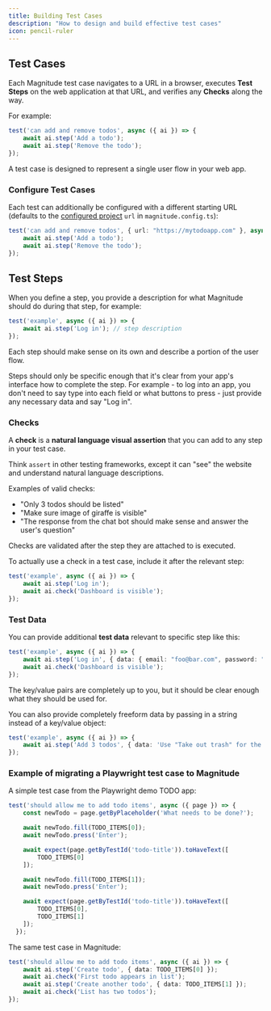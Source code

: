 ```yaml
---
title: Building Test Cases
description: "How to design and build effective test cases"
icon: pencil-ruler
---
```


## Test Cases

Each Magnitude test case navigates to a URL in a browser, executes **Test Steps** on the web application at that URL, and verifies any **Checks** along the way.

For example:
```typescript
test('can add and remove todos', async ({ ai }) => {
    await ai.step('Add a todo');
    await ai.step('Remove the todo');
});
```

<Info>A test case is designed to represent a single user flow in your web app.</Info>


### Configure Test Cases

Each test can additionally be configured with a different starting URL (defaults to the [configured project](/customization/configuration) `url` in `magnitude.config.ts`):

```typescript
test('can add and remove todos', { url: "https://mytodoapp.com" }, async ({ ai }) => {
    await ai.step('Add a todo');
    await ai.step('Remove the todo');
});
```

## Test Steps

When you define a step, you provide a description for what Magnitude should do during that step, for example:
```typescript
test('example', async ({ ai }) => {
    await ai.step('Log in'); // step description
});
```
Each step should make sense on its own and describe a portion of the user flow.

Steps should only be specific enough that it's clear from your app's interface how to complete the step. For example - to log into an app, you don't need to say type into each field or what buttons to press - just provide any necessary data and say "Log in".

### Checks

A **check** is a **natural language visual assertion** that you can add to any step in your test case.

<Info>Think `assert` in other testing frameworks, except it can "see" the website and understand natural language descriptions.</Info>

Examples of valid checks:
- "Only 3 todos should be listed"
- "Make sure image of giraffe is visible"
- "The response from the chat bot should make sense and answer the user's question"

<Info>Checks are validated after the step they are attached to is executed.</Info>

To actually use a check in a test case, include it after the relevant step:
```typescript
test('example', async ({ ai }) => {
    await ai.step('Log in');
    await ai.check('Dashboard is visible');
});
```

### Test Data

You can provide additional **test data** relevant to specific step like this:

```typescript
test('example', async ({ ai }) => {
    await ai.step('Log in', { data: { email: "foo@bar.com", password: "foo" } });
    await ai.check('Dashboard is visible');
});
```

<Info>The key/value pairs are completely up to you, but it should be clear enough what they should be used for.</Info>

You can also provide completely freeform data by passing in a string instead of a key/value object:
```typescript
test('example', async ({ ai }) => {
    await ai.step('Add 3 todos', { data: 'Use "Take out trash" for the first todo and make up the other 2' });
});
```

### Example of migrating a Playwright test case to Magnitude

A simple test case from the Playwright demo TODO app:
```typescript  
test('should allow me to add todo items', async ({ page }) => {
    const newTodo = page.getByPlaceholder('What needs to be done?');

    await newTodo.fill(TODO_ITEMS[0]);
    await newTodo.press('Enter');

    await expect(page.getByTestId('todo-title')).toHaveText([
        TODO_ITEMS[0]
    ]);

    await newTodo.fill(TODO_ITEMS[1]);
    await newTodo.press('Enter');

    await expect(page.getByTestId('todo-title')).toHaveText([
        TODO_ITEMS[0],
        TODO_ITEMS[1]
    ]);
  });
```

The same test case in Magnitude:
```typescript
test('should allow me to add todo items', async ({ ai }) => {
    await ai.step('Create todo', { data: TODO_ITEMS[0] });
    await ai.check('First todo appears in list');
    await ai.step('Create another todo', { data: TODO_ITEMS[1] });
    await ai.check('List has two todos');
});
```
